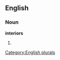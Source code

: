 
==English==

===Noun===
'''interiors'''

# {{plural of|[[interior]]}}

[[Category:English plurals]]
